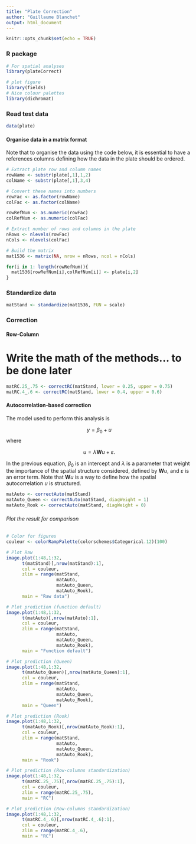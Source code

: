 ```yaml
---
title: "Plate Correction"
author: "Guillaume Blanchet"
output: html_document
---
```


```r
knitr::opts_chunk$set(echo = TRUE)
```

### R package

```r
# For spatial analyses
library(plateCorrect)

# plot figure
library(fields)
# Nice colour palettes
library(dichromat)
```

### Read test data
```r
data(plate)
```

#### Organise data in a matrix format

Note that to organise the data using the code  below, it is essential to have a references columns defining how the data in the plate should be ordered.

```r
# Extract plate row and column names
rowName <- substr(plate[,1],1,2)
colName <- substr(plate[,1],3,4)

# Convert these names into numbers
rowFac <- as.factor(rowName)
colFac <- as.factor(colName)

rowRefNum <- as.numeric(rowFac)
colRefNum <- as.numeric(colFac)

# Extract number of rows and columns in the plate
nRows <- nlevels(rowFac)
nCols <- nlevels(colFac)

# Build the matrix
mat1536 <- matrix(NA, nrow = nRows, ncol = nCols)

for(i in 1: length(rowRefNum)){
  mat1536[rowRefNum[i],colRefNum[i]] <- plate[i,2]
}
```

### Standardize data

```r
matStand <- standardize(mat1536, FUN = scale)
```

### Correction
#### Row-Column

# Write the math of the methods... to be done later

```r
matRC.25_.75 <- correctRC(matStand, lower = 0.25, upper = 0.75)
matRC.4_.6 <- correctRC(matStand, lower = 0.4, upper = 0.6)
```

#### Autocorrelation-based correction

The model used to perform this analysis is 

$$y = \beta_0 + u$$
where

$$u = \lambda \mathbf{W} u + \varepsilon.$$

In the previous equation, $\beta_0$ is an intercept and $\lambda$ is a parameter that weight the importance of the spatial structure considered, defined by $\mathbf{W}u$, and $\varepsilon$ is an error term. Note that $\mathbf{W}u$ is a way to define how the spatial autocorrelation $u$ is structured. 

```r
matAuto <- correctAuto(matStand)
matAuto_Queen <- correctAuto(matStand, diagWeight = 1)
matAuto_Rook <- correctAuto(matStand, diagWeight = 0)
```

###### Plot the result for comparison
```r
# Color for figures
couleur <- colorRampPalette(colorschemes$Categorical.12)(100)

# Plot Raw
image.plot(1:48,1:32,
      t(matStand)[,nrow(matStand):1],
      col = couleur,
      zlim = range(matStand,
                   matAuto,
                   matAuto_Queen,
                   matAuto_Rook),
      main = "Raw data")

# Plot prediction (function default)
image.plot(1:48,1:32,
      t(matAuto)[,nrow(matAuto):1],
      col = couleur,
      zlim = range(matStand,
                   matAuto,
                   matAuto_Queen,
                   matAuto_Rook),
      main = "Function default")

# Plot prediction (Queen)
image.plot(1:48,1:32,
      t(matAuto_Queen)[,nrow(matAuto_Queen):1],
      col = couleur,
      zlim = range(matStand,
                   matAuto,
                   matAuto_Queen,
                   matAuto_Rook),
      main = "Queen")

# Plot prediction (Rook)
image.plot(1:48,1:32,
      t(matAuto_Rook)[,nrow(matAuto_Rook):1],
      col = couleur,
      zlim = range(matStand,
                   matAuto,
                   matAuto_Queen,
                   matAuto_Rook),
      main = "Rook")

# Plot prediction (Row-columns standardization)
image.plot(1:48,1:32,
      t(matRC.25_.75)[,nrow(matRC.25_.75):1],
      col = couleur,
      zlim = range(matRC.25_.75),
      main = "RC")

# Plot prediction (Row-columns standardization)
image.plot(1:48,1:32,
      t(matRC.4_.6)[,nrow(matRC.4_.6):1],
      col = couleur,
      zlim = range(matRC.4_.6),
      main = "RC")
```

